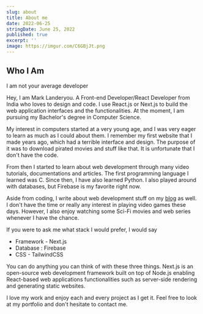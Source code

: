 ```yaml
---
slug: about
title: About me
date: 2022-06-25
stringDate: June 25, 2022
published: true
excerpt: ''
image: https://imgur.com/C6GBjJt.png
---
```


<h2>Who I Am</h2>
<p>I am not your average developer</p>

Hey, I am Mark Landeryou. A Front-end Developer/React Developer from India who loves to design and code. I use React.js or Next.js to build the web application interfaces and the functionalities. At the moment, I am pursuing my Bachelor's degree in Computer Science.

My interest in computers started at a very young age, and I was very eager to learn as much as I could about them. I remember my first website that I made years ago, which had a terrible interface and design. The purpose of it was to download pirated movies and stuff like that. It is unfortunate that I don't have the code.

From then I started to learn about web development through many video tutorials, documentations and articles. The first programming language I learned was C. Since then, I have also learned Python. I also played around with databases, but Firebase is my favorite right now.

Aside from coding, I write about web development stuff on my [blog](https://j471n/blogs) as well. I don't have the time or really any interest in playing video games these days. However, I also enjoy watching some Sci-Fi movies and web series whenever I have the chance.

If you were to ask me what stack I would prefer, I would say

- Framework - Next.js
- Database : Firebase
- CSS - TailwindCSS

You can do anything you can think of with these three things. Next.js is an open-source web development framework built on top of Node.js enabling React-based web applications functionalities such as server-side rendering and generating static websites.

I love my work and enjoy each and every project as I get it. Feel free to look at my portfolio and don't hesitate to contact me.
